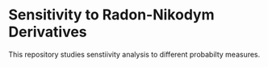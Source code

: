 
# Sensitivity to Radon-Nikodym Derivatives

This repository studies senstiivity analysis to different probabilty measures.  